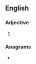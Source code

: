 ==English==

===Adjective===
{{head|en|adjective comparative form}}

# {{en-comparative of|ashy}}

===Anagrams===
* {{anagrams|en|a=aehirs|Haires|haires|rashie}}